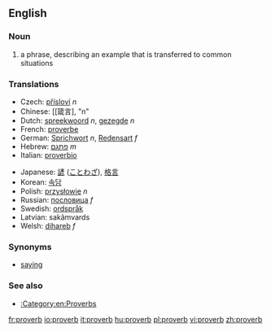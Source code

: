==English==
===Noun===
{{en-noun-reg}}

# a phrase, describing an example that is transferred to common situations

===Translations===
{{top}}
*Czech: [[přísloví]] ''n''
*Chinese: [[箴言], "n"
*Dutch: [[spreekwoord]] ''n'', [[gezegde]] ''n''
*French: [[proverbe]]
*German: [[Sprichwort]] ''n'', [[Redensart]] ''f''
*Hebrew: [[פתגם]] ''m''
*Italian: [[proverbio]]
{{mid}}
*Japanese: [[諺]] ([[ことわざ]]), [[格言]]
*Korean: [[속담]]
*Polish: [[przysłowie]] ''n''
*Russian: [[пословица]] ''f''
*Swedish: [[ordspråk]] {{n}}
*Latvian: sakãmvards
*Welsh: [[dihareb]] ''f''
{{bottom}}

===Synonyms===
*[[saying]]

===See also===
*[[:Category:en:Proverbs]]

[[fr:proverb]]
[[io:proverb]]
[[it:proverb]]
[[hu:proverb]]
[[pl:proverb]]
[[vi:proverb]]
[[zh:proverb]]